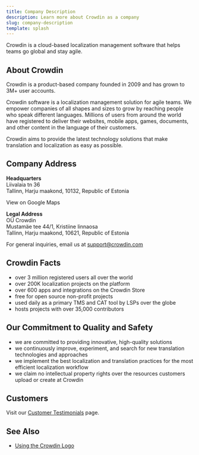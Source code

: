 ```yaml
---
title: Company Description
description: Learn more about Crowdin as a company
slug: company-description
template: splash
---
```



Crowdin is a cloud-based localization management software that helps teams go global and stay agile.

## About Crowdin

Crowdin is a product-based company founded in 2009 and has grown to 3M+ user accounts.

Crowdin software is a localization management solution for agile teams. We empower companies of all shapes and sizes to grow by reaching people who speak different languages. Millions of users from around the world have registered to deliver their websites, mobile apps, games, documents, and other content in the language of their customers.

Crowdin aims to provide the latest technology solutions that make translation and localization as easy as possible.

## Company Address

**Headquarters**<br/>
Liivalaia tn 36<br/>
Tallinn, Harju maakond, 10132, Republic of Estonia

<LinkButton href="https://maps.app.goo.gl/BfLufSKBNKtWTw7A9" icon="external" target="_blank">View on Google Maps</LinkButton>

**Legal Address**<br/>
OÜ Crowdin<br/>
Mustamäe tee 44/1, Kristiine linnaosa<br/>
Tallinn, Harju maakond, 10621, Republic of Estonia

For general inquiries, email us at [support@crowdin.com](mailto:support@crowdin.com)

## Crowdin Facts

- over 3 million registered users all over the world
- over 200K localization projects on the platform
- over 600 apps and integrations on the Crowdin Store
- free for open source non-profit projects
- used daily as a primary TMS and CAT tool by LSPs over the globe
- hosts projects with over 35,000 contributors

## Our Commitment to Quality and Safety

- we are committed to providing innovative, high-quality solutions
- we continuously improve, experiment, and search for new translation technologies and approaches
- we implement the best localization and translation practices for the most efficient localization workflow
- we claim no intellectual property rights over the resources customers upload or create at Crowdin

## Customers

Visit our [Customer Testimonials](https://crowdin.com/page/customer-testimonials) page.

## See Also

- [Using the Crowdin Logo](/using-logo/)
